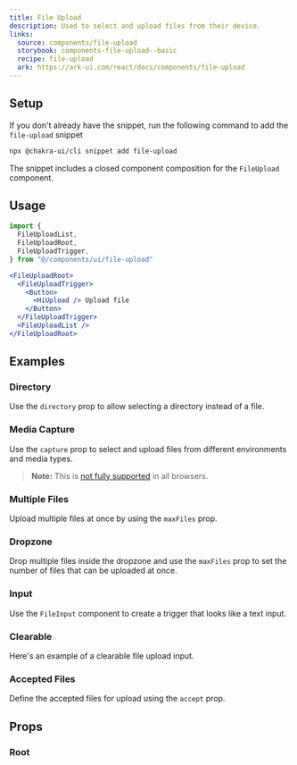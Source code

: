 ```yaml
---
title: File Upload
description: Used to select and upload files from their device.
links:
  source: components/file-upload
  storybook: components-file-upload--basic
  recipe: file-upload
  ark: https://ark-ui.com/react/docs/components/file-upload
---
```


<ExampleTabs name="file-upload-basic" />

## Setup

If you don't already have the snippet, run the following command to add the
`file-upload` snippet

```sh
npx @chakra-ui/cli snippet add file-upload
```

The snippet includes a closed component composition for the `FileUpload`
component.

## Usage

```jsx
import {
  FileUploadList,
  FileUploadRoot,
  FileUploadTrigger,
} from "@/components/ui/file-upload"
```

```jsx
<FileUploadRoot>
  <FileUploadTrigger>
    <Button>
      <HiUpload /> Upload file
    </Button>
  </FileUploadTrigger>
  <FileUploadList />
</FileUploadRoot>
```

## Examples

### Directory

Use the `directory` prop to allow selecting a directory instead of a file.

<ExampleTabs name="file-upload-directory" />

### Media Capture

Use the `capture` prop to select and upload files from different environments
and media types.

> **Note:** This is
> [not fully supported](https://caniuse.com/mdn-api_htmlinputelement_capture) in
> all browsers.

<ExampleTabs name="file-upload-media-capture" />

### Multiple Files

Upload multiple files at once by using the `maxFiles` prop.

<ExampleTabs name="file-upload-multiple" />

### Dropzone

Drop multiple files inside the dropzone and use the `maxFiles` prop to set the
number of files that can be uploaded at once.

<ExampleTabs name="file-upload-with-dropzone" />

### Input

Use the `FileInput` component to create a trigger that looks like a text input.

<ExampleTabs name="file-upload-with-input" />

### Clearable

Here's an example of a clearable file upload input.

<ExampleTabs name="file-upload-with-input-clear" />

### Accepted Files

Define the accepted files for upload using the `accept` prop.

<ExampleTabs name="file-upload-accepted-files" />

## Props

### Root

<PropTable component="FileUpload" part="Root" />
